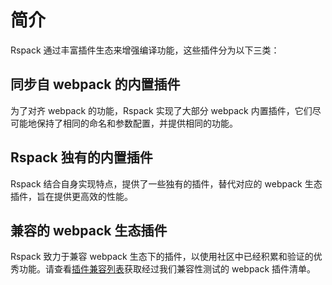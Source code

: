 # 简介

Rspack 通过丰富插件生态来增强编译功能，这些插件分为以下三类：

## 同步自 webpack 的内置插件

为了对齐 webpack 的功能，Rspack 实现了大部分 webpack 内置插件，它们尽可能地保持了相同的命名和参数配置，并提供相同的功能。

## Rspack 独有的内置插件

Rspack 结合自身实现特点，提供了一些独有的插件，替代对应的 webpack 生态插件，旨在提供更高效的性能。

## 兼容的 webpack 生态插件

Rspack 致力于兼容 webpack 生态下的插件，以使用社区中已经积累和验证的优秀功能。请查看[插件兼容列表](/guide/compatibility/plugin)获取经过我们兼容性测试的 webpack 插件清单。
